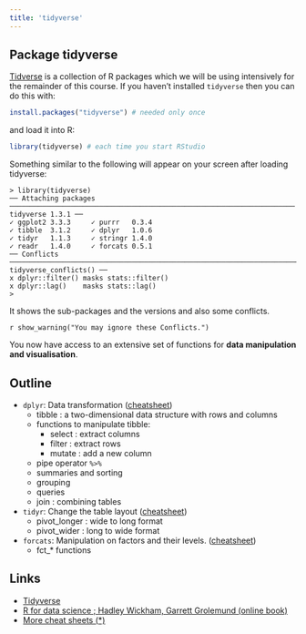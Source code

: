 ```yaml
---
title: 'tidyverse'
---
```


## Package tidyverse

[Tidverse](https://www.tidyverse.org/) is a collection of R packages which we will be using intensively for the remainder of this course. If you haven't installed `tidyverse` then you can do this with:

```r
install.packages("tidyverse") # needed only once
```

and load it into R: 

```r
library(tidyverse) # each time you start RStudio
```

Something similar to the following will appear on your screen after loading tidyverse:

```
> library(tidyverse)
── Attaching packages ────────────────────────────────────────────────────────────────────── tidyverse 1.3.1 ──
✓ ggplot2 3.3.3     ✓ purrr   0.3.4
✓ tibble  3.1.2     ✓ dplyr   1.0.6
✓ tidyr   1.1.3     ✓ stringr 1.4.0
✓ readr   1.4.0     ✓ forcats 0.5.1
── Conflicts ───────────────────────────────────────────────────────────────────────── tidyverse_conflicts() ──
x dplyr::filter() masks stats::filter()
x dplyr::lag()    masks stats::lag()
> 
```

It shows the sub-packages and the versions and also some conflicts. 

`r show_warning("You may ignore these Conflicts.")`

You now have access to an extensive set of functions for **data manipulation and visualisation**. 

## Outline

- `dplyr`: Data transformation ([cheatsheet](https://github.com/rstudio/cheatsheets/raw/master/data-transformation.pdf){target="_blank"})
  - tibble : a two-dimensional data structure with rows and columns
  - functions to manipulate tibble:
    - select : extract columns
    - filter : extract rows
    - mutate : add a new column
  - pipe operator `%>%` 
  - summaries and sorting 
  - grouping
  - queries 
  - join : combining tables
- `tidyr`: Change the table layout ([cheatsheet](https://github.com/rstudio/cheatsheets/raw/master/tidyr.pdf){target="_blank"})  
  - pivot_longer : wide to long format
  - pivot_wider : long to wide format
- `forcats`: Manipulation on factors and their levels. ([cheatsheet](https://github.com/rstudio/cheatsheets/raw/master/factors.pdf){target="_blank"})  
  - fct_* functions  


## Links

- [Tidyverse](https://www.tidyverse.org/)
- [R for data science ; Hadley Wickham, Garrett Grolemund (online book)](https://r4ds.had.co.nz/)
- [More cheat sheets (*)](https://rstudio.com/resources/cheatsheets/)

